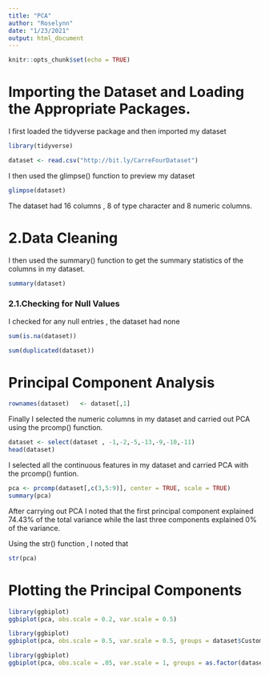 ---
title: "PCA"
author: "Roselynn"
date: "1/23/2021"
output: html_document
---

```{r setup, include=FALSE}
knitr::opts_chunk$set(echo = TRUE)
```

# Importing the Dataset and Loading the Appropriate Packages.

I first loaded the tidyverse package and then imported my dataset 

```{r}

library(tidyverse)

```



```{r}

dataset <- read.csv("http://bit.ly/CarreFourDataset")

```

I then used the glimpse() function to preview my dataset

```{r}

glimpse(dataset)

```

The dataset had 16 columns , 8 of type character and 8 numeric columns.

# 2.Data Cleaning

I then used the summary() function to get the summary statistics of the columns in my dataset.

```{r}

summary(dataset)

```

### 2.1.Checking for Null Values 

I checked for any null entries , the dataset had none

```{r}

sum(is.na(dataset))

```


```{r}

sum(duplicated(dataset))

```



# Principal Component Analysis

```{r}
rownames(dataset)   <- dataset[,1]

```

Finally I selected the numeric columns in my dataset and carried out PCA using the prcomp() function.

```{r}

dataset <- select(dataset , -1,-2,-5,-13,-9,-10,-11)
head(dataset)

```

I selected all the continuous features in my dataset and carried PCA with the prcomp() funtion.

```{r}
pca <- prcomp(dataset[,c(3,5:9)], center = TRUE, scale = TRUE)
summary(pca)

```

After carrying out PCA I noted that the first principal component explained 74.43% of the total variance while the last three components explained 0% of the variance.


Using the str() function , I noted that
```{r}

str(pca)

```

# Plotting the Principal Components

```{r}

library(ggbiplot)
ggbiplot(pca, obs.scale = 0.2, var.scale = 0.5)

```


```{r}

library(ggbiplot)
ggbiplot(pca, obs.scale = 0.5, var.scale = 0.5, groups = dataset$Customer.type,ellipse = TRUE, circle = TRUE)

```
```{r}

library(ggbiplot)
ggbiplot(pca, obs.scale = .05, var.scale = 1, groups = as.factor(dataset$Quantity), ellipse = TRUE, circle = TRUE)

```

